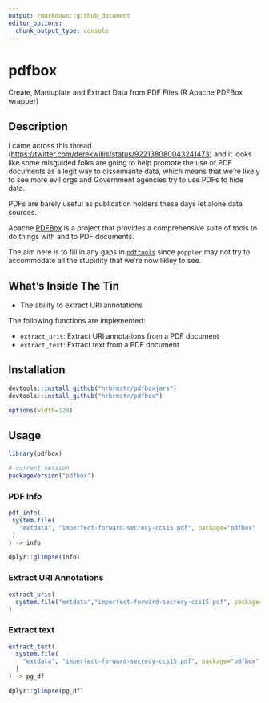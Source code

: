 ```yaml
---
output: rmarkdown::github_document
editor_options: 
  chunk_output_type: console
---
```


# pdfbox

Create, Maniuplate and Extract Data from PDF Files (R Apache PDFBox wrapper)

## Description

I came across this thread (<https://twitter.com/derekwillis/status/922138080043241473>) 
and it looks like some misguided folks are going to help promote the use of PDF 
documents as a legit way to dissemiante data, which means that we're likely to 
see more evil orgs and Government agencies try to use PDFs to hide data.

PDFs are barely useful as publication holders these days let alone data sources.

Apache [PDFBox](https://pdfbox.apache.org/index.html) is a project that provides
a comprehensive suite of tools to do things with and to PDF documents. 

The aim here is to fill in any gaps in [`pdftools`](https://github.com/ropensci/pdftools)
since `poppler` may not try to accommodate all the stupidity that we're now likley to see.

## What's Inside The Tin

- The ability to extract URI annotations

The following functions are implemented:

- `extract_uris`:	Extract URI annotations from a PDF document
- `extract_text`:	Extract text from a PDF document

## Installation

```r
devtools::install_github("hrbrmstr/pdfboxjars")
devtools::install_github("hrbrmstr/pdfbox")
```

```r
options(width=120)
```

## Usage

```r
library(pdfbox)

# current verison
packageVersion("pdfbox")
```

### PDF Info

```r
pdf_info(
 system.file(
   "extdata", "imperfect-forward-secrecy-ccs15.pdf", package="pdfbox"
 )
) -> info

dplyr::glimpse(info)
```

### Extract URI Annotations

```r
extract_uris(
  system.file("extdata","imperfect-forward-secrecy-ccs15.pdf", package="pdfbox")
)
```

### Extract text

```r
extract_text(
  system.file(
    "extdata", "imperfect-forward-secrecy-ccs15.pdf", package="pdfbox"
  )
) -> pg_df

dplyr::glimpse(pg_df)
```
